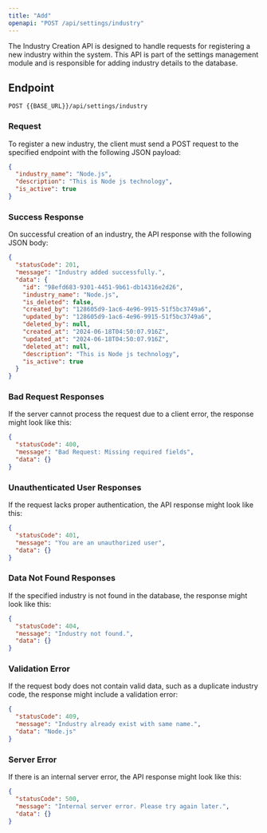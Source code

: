 ---
title: "Add"
openapi: "POST /api/settings/industry"
---

The Industry Creation API is designed to handle requests for registering a new industry within the system. This API is part of the settings management module and is responsible for adding industry details to the database.

## Endpoint

`POST {{BASE_URL}}/api/settings/industry`

### Request

To register a new industry, the client must send a POST request to the specified endpoint with the following JSON payload:

```json
{
  "industry_name": "Node.js",
  "description": "This is Node js technology",
  "is_active": true
}
```

### Success Response

On successful creation of an industry, the API response with the following JSON body:

```json
{
  "statusCode": 201,
  "message": "Industry added successfully.",
  "data": {
    "id": "98efd683-9301-4451-9b61-db14316e2d26",
    "industry_name": "Node.js",
    "is_deleted": false,
    "created_by": "128605d9-1ac6-4e96-9915-51f5bc3749a6",
    "updated_by": "128605d9-1ac6-4e96-9915-51f5bc3749a6",
    "deleted_by": null,
    "created_at": "2024-06-18T04:50:07.916Z",
    "updated_at": "2024-06-18T04:50:07.916Z",
    "deleted_at": null,
    "description": "This is Node js technology",
    "is_active": true
  }
}
```

### Bad Request Responses

If the server cannot process the request due to a client error, the response might look like this:

```json
{
  "statusCode": 400,
  "message": "Bad Request: Missing required fields",
  "data": {}
}
```

### Unauthenticated User Responses

If the request lacks proper authentication, the API response might look like this:

```json
{
  "statusCode": 401,
  "message": "You are an unauthorized user",
  "data": {}
}
```

### Data Not Found Responses

If the specified industry is not found in the database, the response might look like this:

```json
{
  "statusCode": 404,
  "message": "Industry not found.",
  "data": {}
}
```

### Validation Error

If the request body does not contain valid data, such as a duplicate industry code, the response might include a validation error:

```json
{
  "statusCode": 409,
  "message": "Industry already exist with same name.",
  "data": "Node.js"
}
```

### Server Error

If there is an internal server error, the API response might look like this:

```json
{
  "statusCode": 500,
  "message": "Internal server error. Please try again later.",
  "data": {}
}
```
